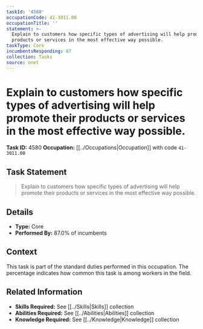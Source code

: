 ```yaml
---
taskId: '4580'
occupationCode: 41-3011.00
occupationTitle: ''
statement: >-
  Explain to customers how specific types of advertising will help promote their
  products or services in the most effective way possible.
taskType: Core
incumbentsResponding: 87
collection: Tasks
source: onet
---
```

# Explain to customers how specific types of advertising will help promote their products or services in the most effective way possible.

**Task ID:** 4580
**Occupation:** [[../Occupations|Occupation]] with code `41-3011.00`

## Task Statement

> Explain to customers how specific types of advertising will help promote their products or services in the most effective way possible.

## Details

- **Type:** Core
- **Performed By:** 87.0% of incumbents

## Context

This task is part of the standard duties performed in this occupation. The percentage indicates how common this task is among workers in the field.

## Related Information

- **Skills Required:** See [[../Skills|Skills]] collection
- **Abilities Required:** See [[../Abilities|Abilities]] collection
- **Knowledge Required:** See [[../Knowledge|Knowledge]] collection
